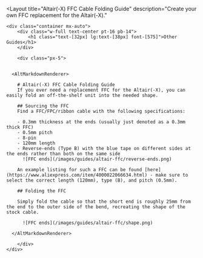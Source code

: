 ---
---



<Layout 
	title="Altair(-X) FFC Cable Folding Guide" 
	description="Create your own FFC replacement for the Altair(-X)."
>
	<div class="container mx-auto">
		<div class="w-full text-center pt-16 pb-14">
			<h1 class="text-[32px] lg:text-[38px] font-[575]">Other Guides</h1>
		</div>

		<div class="px-5">


      <AltMarkdownRenderer>        

        # Altair(-X) FFC Cable Folding Guide
        If you ever need a replacement FFC for the Altair(-X), you can easily fold an off-the-shelf unit into the needed shape.  

        ## Sourcing the FFC
        Find a FFC/FPC/ribbon cable with the following specifications:

        - 0.3mm thickness at the ends (usually just denoted as a 0.3mm thick FFC)
        - 0.5mm pitch
        - 8-pin
        - 120mm length
        - Reverse-ends (Type B) with the blue tape on different sides at the ends rather than both on the same side
          ![FFC ends](/images/guides/altair-ffc/reverse-ends.png)

        An example listing for such a FFC can be found [here](https://www.aliexpress.com/item/4000022066634.html) - make sure to select the correct length (120mm), type (B), and pitch (0.5mm).  

        ## Folding the FFC

        Simply fold the cable so that the short end is roughly 25mm from the end to the outer side of the bend, recreating the shape of the stock cable.  

          ![FFC ends](/images/guides/altair-ffc/shape.png)
        
      </AltMarkdownRenderer>

		</div>
	</div>
</Layout>
